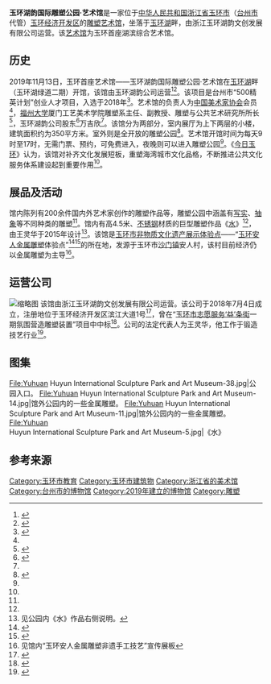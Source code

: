 {{Infobox Museum
 |name = 玉环湖韵国际雕塑公园·艺术馆
 |location = {{CHN}}[[浙江省|浙江省]][[台州市|台州市]][[玉环市|玉环市]][[浙江玉环经济开发区|玉环经济开发区]][[玉环湖_(浙江)|玉环湖]][[玉环湖绿道|绿道]]二期
 |collection_size = 200余件
 |collections = 雕塑作品、书法作品
 |publictransit = 
 |curator = 
 |director = 万吉欣
 |visitors = 
 |type = 雕塑艺术馆
 |dissolved = 
 |image =Yuhuan Huyun International Sculpture Park and Art Museum-22.jpg 
 |established = 2019年11月13日
 |longitude = 
 |latitude = 
 |map_caption = 
 |map_type = 
 |caption = 
 |imagesize = 270
}}
'''玉环湖韵国际雕塑公园·艺术馆'''是一家位于[[中华人民共和国|中华人民共和国]][[浙江省|浙江省]][[玉环市|玉环市]]（[[台州市|台州市]]代管）[[浙江玉环经济开发区|玉环经济开发区]]的[[雕塑|雕塑]][[藝術館|艺术馆]]，坐落于[[玉环湖_(浙江)|玉环湖]]畔，由浙江玉环湖韵文创发展有限公司运营。该[[藝術館|艺术馆]]为玉环首座湖滨综合艺术馆。

== 历史 ==
2019年11月13日，玉环首座艺术馆——玉环湖韵国际雕塑公园·艺术馆在[[玉环湖_(浙江)|玉环湖]]畔（玉环湖绿道二期）开馆，该馆由玉环湖韵公司运营<ref>{{Cite news|url=http://www.576tv.com/Program/361201.html|title=玉环湖韵国际雕塑公园艺术馆开始对外开放|author=|date=2019-11-16|work=台州新闻|publisher=台州在线 台州网络电视台|accessdate=2020-07-15|language=|format=|archive-date=2021-06-25|archive-url=https://web.archive.org/web/20210625104542/http://www.576tv.com/Program/361201.html|dead-url=no}}</ref><ref name=":1">{{Cite news|url=http://www.jryh.com.cn/html/2019-11/14/content_2_1.htm|title=玉环首座艺术馆开馆 200余件国内外艺术家作品为绿道添色增彩|author=胡琼晓 王鸿义|date=2019-11-14|work=今日玉环|publisher=|accessdate=2020-07-15|language=|format=|archive-date=2021-06-25|archive-url=https://web.archive.org/web/20210625105015/http://www.jryh.com.cn/html/2019-11/14/content_2_1.htm|dead-url=no}}</ref>。该项目是台州市“500精英计划”创业人才项目，入选于2018年<ref>{{Cite web|title=关于拟提请认定2019年度台州市“500精英计划”创业人才第二批落户项目名单的公示|url=http://rsj.zjtz.gov.cn/art/2019/7/3/art_16785_1509213.html|accessdate=2020-07-15|author=台州市人力资源和社会保障局人才开发和市场处|date=2019-07-03|format=|publisher=|language=}}{{Dead link}}</ref>。艺术馆的负责人为[[中国美术家协会|中国美术家协会]]会员<ref name=":1" />，[[福州大学|福州大学]]厦门工艺美术学院雕塑系主任、副教授、雕塑与公共艺术研究所所长<ref>{{Cite web|title=万吉欣|url=http://art.fzu.edu.cn/html/jsdw/dsx/2014/12/31/895aee3a-7d6e-4f40-b0ea-fc8d0942f908.html|accessdate=2020-07-15|author=|date=|format=|publisher=福州大学厦门工艺美术学院|language=|archive-date=2021-06-25|archive-url=https://web.archive.org/web/20210625105047/http://art.fzu.edu.cn/html/jsdw/dsx/2014/12/31/895aee3a-7d6e-4f40-b0ea-fc8d0942f908.html|dead-url=no}}</ref>，玉环湖韵公司股东<ref>{{Cite web|title=万吉欣_万吉欣个人信息_万吉欣相关联企业信息查询|url=https://xin.baidu.com/person?personId=a0bf7e0560253ce35d29ee91a5a4463b|accessdate=2020-07-15|author=|date=|format=|publisher=百度企业信用|language=}}</ref>万吉欣<ref name=":1" />。该馆分为两部分，室内展厅为上下两层的小楼，建筑面积约为350平方米。室外则是全开放的雕塑公园<ref name=":2">{{Cite news|url=http://yhnews.zjol.com.cn/yuhuan/system/2019/11/13/032019533.shtml|title=@玉环人 玉环首座艺术馆开馆啦！快来这里感受艺术氛围~|author=[[玉环市传媒中心|玉环市传媒中心]]|date=2019-11-13|work=玉环新闻网|publisher=|accessdate=2020-07-15|language=|format=|archive-date=2021-06-25|archive-url=https://web.archive.org/web/20210625105151/http://yhnews.zjol.com.cn/yuhuan/system/2019/11/13/032019533.shtml|dead-url=no}}</ref>。艺术馆开馆时间为每天9时至17时，无需门票、预约，可免费进入，夜晚则可以进入雕塑公园<ref name=":1" />。《[[今日玉环|今日玉环]]》认为，该馆对补齐文化发展短板，重塑海湾城市文化品格，不断推进公共文化服务体系建设起到重要作用<ref name=":1" />。

== 展品及活动 ==
馆内陈列有200余件国内外艺术家创作的雕塑作品等，雕塑公园中涵盖有[[现实主义|写实]]、[[抽象藝術|抽象]]等不同种类的雕塑<ref name=":2" />。馆内有高4.5米、[[不锈钢|不锈钢]]材质的巨型雕塑作品《[[水|水]]》<ref name=":1" />，由王灵华于2015年设计<ref>见公园内《水》作品右侧说明。</ref>。该馆是[[玉环市非物质文化遗产展示体验点、传承基地、传承教学基地列表|玉环市非物质文化遗产展示体验点]]——“[[玉环安人金属雕塑|玉环安人金属雕塑]]体验点”<ref>{{Cite web|title=关于公布玉环市第一批非物质文化遗产展示体验点名单的通知|url=http://www.yuhuan.gov.cn/art/2020/6/9/art_1588120_45761154.html|accessdate=2020-07-15|author=玉环市文广旅体局|date=2020-06-09|format=|publisher=玉环市人民政府网站|language=|archive-date=2020-11-22|archive-url=https://web.archive.org/web/20201122123650/http://www.yuhuan.gov.cn/art/2020/6/9/art_1588120_45761154.html|dead-url=yes}}</ref><ref name=":02">{{Cite news|title=玉环非遗，精彩亮相！|author=玉环发布|url=https://zj.zjol.com.cn/red_boat.html?id=100802991|date=2020-06-11|format=|publisher=浙江新闻客户端|language=|work=|accessdate=2020-07-15|archive-date=2022-01-11|archive-url=https://web.archive.org/web/20220111012249/https://zj.zjol.com.cn/red_boat.html?id=100802991|dead-url=no}}</ref>的所在地，发源于玉环市[[沙门镇|沙门镇]]安人村，该村目前经济仍以金属雕塑为主导<ref>见馆内“玉环安人金属雕塑非遗手工技艺”宣传展板</ref>。

== 运营公司 ==
[[File:A_metal_sculpture_in_Yucheng_Subdistrict,_Yuhuan.jpg|缩略图]]
该馆由浙江玉环湖韵文创发展有限公司运营。该公司于2018年7月4日成立，注册地位于玉环经济开发区滨江大道1号<ref>{{Cite web|title=浙江玉环湖韵文创发展有限公司|url=https://www.tianyancha.com/company/3211873415|accessdate=2020-07-15|author=|date=|format=|publisher=天眼查|language=}}{{Dead link}}</ref>，曾在“[[玉环市志愿服务“益”条街|玉环市志愿服务‘益’条街]]一期氛围营造雕塑装置”项目中中标<ref>{{Cite web|title=玉环市志愿服务“益”条街一期氛围营造雕塑装置中标候选人公示|url=https://www.bidchance.com/info-zhongbiao-21429636.html|accessdate=2020-07-15|author=|date=2018-10-29|format=|publisher=招标网|language=|archive-date=2021-06-25|archive-url=https://web.archive.org/web/20210625105350/https://www.bidchance.com/info-zhongbiao-21429636.html|dead-url=no}}</ref>。公司的法定代表人为王灵华，他工作于锻造技艺行业<ref>{{Cite web|title=浙江玉环湖韵文创发展有限公司|url=http://www.yhrl.com/index.php?m=&c=jobs&a=com_show&id=39957|accessdate=2020-07-15|author=|date=|format=|publisher=玉环人力网|language=|archive-date=2021-06-25|archive-url=https://web.archive.org/web/20210625105357/http://www.yhrl.com/index.php?m=&c=jobs&a=com_show&id=39957|dead-url=no}}</ref>。

== 图集 ==
<gallery>
File:Yuhuan Huyun International Sculpture Park and Art Museum-38.jpg|公园入口。
File:Yuhuan Huyun International Sculpture Park and Art Museum-14.jpg|馆外公园内的一些金属雕塑。
File:Yuhuan Huyun International Sculpture Park and Art Museum-11.jpg|馆外公园内的一些金属雕塑。
File:Yuhuan Huyun International Sculpture Park and Art Museum-5.jpg|《水》
</gallery>

== 参考来源 ==
{{Reflist|30em}}

[[Category:玉环市教育|Category:玉环市教育]]
[[Category:玉环市建筑物|Category:玉环市建筑物]]
[[Category:浙江省的美术馆|Category:浙江省的美术馆]]
[[Category:台州市的博物馆|Category:台州市的博物馆]]
[[Category:2019年建立的博物馆|Category:2019年建立的博物馆]]
[[Category:雕塑|Category:雕塑]]